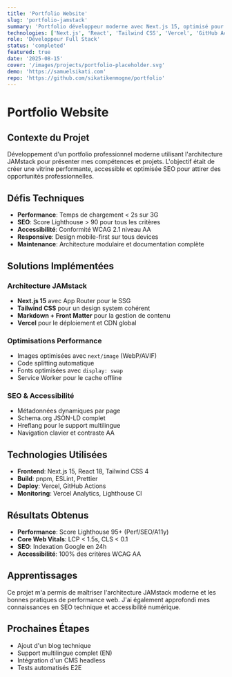 ```yaml
---
title: 'Portfolio Website'
slug: 'portfolio-jamstack'
summary: 'Portfolio développeur moderne avec Next.js 15, optimisé pour la performance et le SEO'
technologies: ['Next.js', 'React', 'Tailwind CSS', 'Vercel', 'GitHub Actions']
role: 'Développeur Full Stack'
status: 'completed'
featured: true
date: '2025-08-15'
cover: '/images/projects/portfolio-placeholder.svg'
demo: 'https://samuelsikati.com'
repo: 'https://github.com/sikatikenmogne/portfolio'
---
```


# Portfolio Website

## Contexte du Projet

Développement d'un portfolio professionnel moderne utilisant l'architecture JAMstack pour présenter mes compétences et projets. L'objectif était de créer une vitrine performante, accessible et optimisée SEO pour attirer des opportunités professionnelles.

## Défis Techniques

- **Performance**: Temps de chargement < 2s sur 3G
- **SEO**: Score Lighthouse > 90 pour tous les critères
- **Accessibilité**: Conformité WCAG 2.1 niveau AA
- **Responsive**: Design mobile-first sur tous devices
- **Maintenance**: Architecture modulaire et documentation complète

## Solutions Implémentées

### Architecture JAMstack

- **Next.js 15** avec App Router pour le SSG
- **Tailwind CSS** pour un design system cohérent
- **Markdown + Front Matter** pour la gestion de contenu
- **Vercel** pour le déploiement et CDN global

### Optimisations Performance

- Images optimisées avec `next/image` (WebP/AVIF)
- Code splitting automatique
- Fonts optimisées avec `display: swap`
- Service Worker pour le cache offline

### SEO & Accessibilité

- Métadonnées dynamiques par page
- Schema.org JSON-LD complet
- Hreflang pour le support multilingue
- Navigation clavier et contraste AA

## Technologies Utilisées

- **Frontend**: Next.js 15, React 18, Tailwind CSS 4
- **Build**: pnpm, ESLint, Prettier
- **Deploy**: Vercel, GitHub Actions
- **Monitoring**: Vercel Analytics, Lighthouse CI

## Résultats Obtenus

- **Performance**: Score Lighthouse 95+ (Perf/SEO/A11y)
- **Core Web Vitals**: LCP < 1.5s, CLS < 0.1
- **SEO**: Indexation Google en 24h
- **Accessibilité**: 100% des critères WCAG AA

## Apprentissages

Ce projet m'a permis de maîtriser l'architecture JAMstack moderne et les bonnes pratiques de performance web. J'ai également approfondi mes connaissances en SEO technique et accessibilité numérique.

## Prochaines Étapes

- Ajout d'un blog technique
- Support multilingue complet (EN)
- Intégration d'un CMS headless
- Tests automatisés E2E
